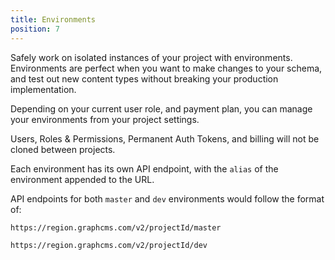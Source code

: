 ```yaml
---
title: Environments
position: 7
---
```


Safely work on isolated instances of your project with environments. Environments are perfect when you want to make changes to your schema, and test out new content types without breaking your production implementation.

Depending on your current user role, and payment plan, you can manage your environments from your project settings.

Users, Roles & Permissions, Permanent Auth Tokens, and billing will not be cloned between projects.

Each environment has its own API endpoint, with the `alias` of the environment appended to the URL.

API endpoints for both `master` and `dev` environments would follow the format of:

<code-group>
  <code-block label="Master" active>


```bash
https://region.graphcms.com/v2/projectId/master
```

  </code-block>
  <code-block label="Dev">


```bash
https://region.graphcms.com/v2/projectId/dev
```

  </code-block>
</code-group>

